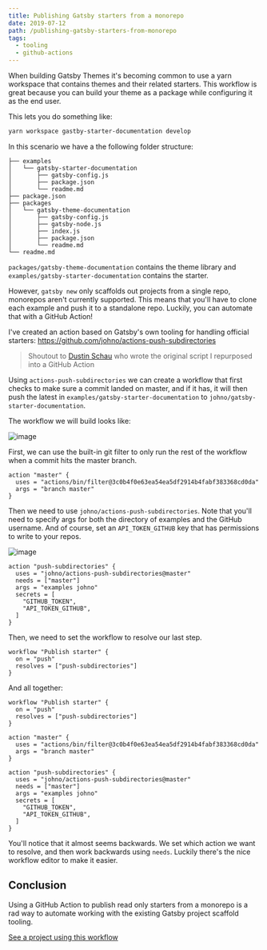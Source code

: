 ```yaml
---
title: Publishing Gatsby starters from a monorepo
date: 2019-07-12
path: /publishing-gatsby-starters-from-monorepo
tags:
  - tooling
  - github-actions
---
```


When building Gatsby Themes it's becoming common to use a yarn
workspace that contains themes and their related starters. This
workflow is great because you can build your theme as a package
while configuring it as the end user.

This lets you do something like:

```sh
yarn workspace gastby-starter-documentation develop
```

In this scenario we have a the following folder structure:

```
├── examples
│   └── gatsby-starter-documentation
│       ├── gatsby-config.js
│       ├── package.json
│       └── readme.md
├── package.json
├── packages
│   └── gatsby-theme-documentation
│       ├── gatsby-config.js
│       ├── gatsby-node.js
│       ├── index.js
│       ├── package.json
│       └── readme.md
└── readme.md
```

`packages/gatsby-theme-documentation` contains the theme
library and `examples/gatsby-starter-documentation` contains
the starter.

However, `gatsby new` only scaffolds out projects from a
single repo, monorepos aren't currently supported. This means
that you'll have to clone each example and push it to a
standalone repo. Luckily, you can automate that with a
GitHub Action!

I've created an action based on Gatsby's own tooling for
handling official starters: https://github.com/johno/actions-push-subdirectories

> Shoutout to [Dustin Schau](https://mobile.twitter.com/schaudustin)
> who wrote the original script I repurposed into a GitHub
> Action

Using `actions-push-subdirectories` we can create a workflow
that first checks to make sure a commit landed on master, and
if it has, it will then push the latest in `examples/gatsby-starter-documentation`
to `johno/gatsby-starter-documentation`.

The workflow we will build looks like:

![image](https://user-images.githubusercontent.com/1424573/61172705-90ab9080-a545-11e9-8de3-c8433c6f50ba.png)

First, we can use the built-in git filter to only run
the rest of the workflow when a commit hits the
master branch.

```
action "master" {
  uses = "actions/bin/filter@3c0b4f0e63ea54ea5df2914b4fabf383368cd0da"
  args = "branch master"
}
```

Then we need to use `johno/actions-push-subdirectories`. Note
that you'll need to specify args for both the directory of examples
and the GitHub username. And of course, set an `API_TOKEN_GITHUB`
key that has permissions to write to your repos.

![image](https://user-images.githubusercontent.com/1424573/61172771-ad949380-a546-11e9-8ed8-b6cfdde99f25.png)

```
action "push-subdirectories" {
  uses = "johno/actions-push-subdirectories@master"
  needs = ["master"]
  args = "examples johno"
  secrets = [
    "GITHUB_TOKEN",
    "API_TOKEN_GITHUB",
  ]
}
```

Then, we need to set the workflow to resolve our last
step.

```
workflow "Publish starter" {
  on = "push"
  resolves = ["push-subdirectories"]
}
```

And all together:

```
workflow "Publish starter" {
  on = "push"
  resolves = ["push-subdirectories"]
}

action "master" {
  uses = "actions/bin/filter@3c0b4f0e63ea54ea5df2914b4fabf383368cd0da"
  args = "branch master"
}

action "push-subdirectories" {
  uses = "johno/actions-push-subdirectories@master"
  needs = ["master"]
  args = "examples johno"
  secrets = [
    "GITHUB_TOKEN",
    "API_TOKEN_GITHUB",
  ]
}
```

You'll notice that it almost seems backwards. We set which
action we want to resolve, and then work backwards using
`needs`. Luckily there's the nice workflow editor to make
it easier.

## Conclusion

Using a GitHub Action to publish read only starters from a
monorepo is a rad way to automate working with the existing
Gatsby project scaffold tooling.

[See a project using this workflow](https://github.com/johno/gatsby-theme-documentation)

